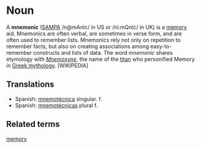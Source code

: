 =Noun=
A '''mnemonic''' ([[SAMPA]] /n@mAnIc/ in US or /ni:mQnIc/ in UK) is a [[memory]] aid.  Mnemonics are often verbal, are sometimes in verse form, and are often used to remember lists.  Mnemonics rely not only on repetition to remember facts, but also on creating associations among easy-to-remember constructs and lists of data. The word ''mnemonic'' shares etymology with ''[[Mnemosyne]]'', the name of the [[Titan (mythology)|titan]] who personified Memory in [[Greek mythology]]. [WIKIPEDIA] 
==Translations==
*Spanish: [[mnemotécnica]] singular. f.
*Spanish: [[mnemotécnicas]] plural f.

==Related terms==
[[memory]]